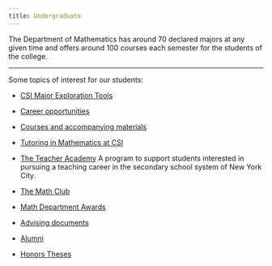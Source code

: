 ```yaml
---
title: Undergraduate
---
```


The  Department of
Mathematics has
around 70 declared majors at any given time and offers around 100
courses each semester for the students of the college.

----

Some topics of interest for our students:

-   [CSI Major Exploration Tools](https://www.csi.cuny.edu/students/academic-advisement/students/major-exploration-tools)

-   [Career opportunities](./Career)

-   [Courses and accompanying materials](./Courses)

-   [Tutoring in Mathematics at CSI](./Tutoring)

-   [The Teacher Academy](http://www.csi.cuny.edu/teacheracademy) A
    program to support students interested in pursuing a teaching career
    in the secondary school system of New York City.

-   [The Math Club](https://math-csi-cuny.github.io/mathclub)

-   [Math Department Awards](./Awards/)

-   [Advising documents](./AdvisingDocuments/)

-   [Alumni](./Alumni)

-   [Honors Theses](./HonorsTheses/)
